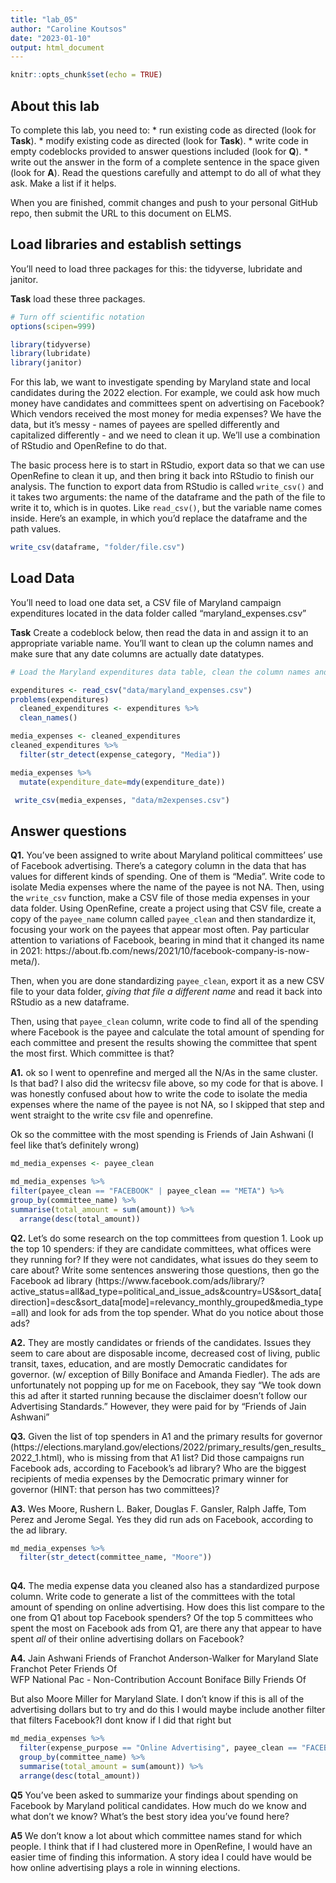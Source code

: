 ```yaml
---
title: "lab_05"
author: "Caroline Koutsos"
date: "2023-01-10"
output: html_document
---
```


```r
knitr::opts_chunk$set(echo = TRUE)
```

## About this lab

To complete this lab, you need to: \* run existing code as directed (look for **Task**). \* modify existing code as directed (look for **Task**). \* write code in empty codeblocks provided to answer questions included (look for **Q**). \* write out the answer in the form of a complete sentence in the space given (look for **A**). Read the questions carefully and attempt to do all of what they ask. Make a list if it helps.

When you are finished, commit changes and push to your personal GitHub repo, then submit the URL to this document on ELMS.

## Load libraries and establish settings

You'll need to load three packages for this: the tidyverse, lubridate and janitor.

**Task** load these three packages.

```r
# Turn off scientific notation
options(scipen=999)

library(tidyverse)
library(lubridate)
library(janitor)

```

For this lab, we want to investigate spending by Maryland state and local candidates during the 2022 election. For example, we could ask how much money have candidates and committees spent on advertising on Facebook? Which vendors received the most money for media expenses? We have the data, but it's messy - names of payees are spelled differently and capitalized differently - and we need to clean it up. We'll use a combination of RStudio and OpenRefine to do that.

The basic process here is to start in RStudio, export data so that we can use OpenRefine to clean it up, and then bring it back into RStudio to finish our analysis. The function to export data from RStudio is called `write_csv()` and it takes two arguments: the name of the dataframe and the path of the file to write it to, which is in quotes. Like `read_csv()`, but the variable name comes inside. Here's an example, in which you'd replace the dataframe and the path values.

```r
write_csv(dataframe, "folder/file.csv")
```


## Load Data

You'll need to load one data set, a CSV file of Maryland campaign expenditures located in the data folder called "maryland_expenses.csv"

**Task** Create a codeblock below, then read the data in and assign it to an appropriate variable name. You'll want to clean up the column names and make sure that any date columns are actually date datatypes.

```r
# Load the Maryland expenditures data table, clean the column names and convert columns with dates into actual dates.

expenditures <- read_csv("data/maryland_expenses.csv")
problems(expenditures)
  cleaned_expenditures <- expenditures %>%
  clean_names()

```
```r
media_expenses <- cleaned_expenditures
cleaned_expenditures %>%
  filter(str_detect(expense_category, "Media"))
```
```r
media_expenses %>%
  mutate(expenditure_date=mdy(expenditure_date))

```



```r
 write_csv(media_expenses, "data/m2expenses.csv")
```



## Answer questions

**Q1.** You've been assigned to write about Maryland political committees' use of Facebook advertising. There's a category column in the data that has values for different kinds of spending. One of them is "Media". Write code to isolate Media expenses where the name of the payee is not NA. Then, using the `write_csv` function, make a CSV file of those media expenses in your data folder. Using OpenRefine, create a project using that CSV file, create a copy of the `payee_name` column called `payee_clean` and then standardize it, focusing your work on the payees that appear most often. Pay particular attention to variations of Facebook, bearing in mind that it changed its name in 2021: https://about.fb.com/news/2021/10/facebook-company-is-now-meta/).

Then, when you are done standardizing `payee_clean`, export it as a new CSV file to your data folder, *giving that file a different name* and read it back into RStudio as a new dataframe.

Then, using that `payee_clean` column, write code to find all of the spending where Facebook is the payee and calculate the total amount of spending for each committee and present the results showing the committee that spent the most first. Which committee is that?


**A1.** ok so I went to openrefine and merged all the N/As in the same cluster. Is that bad? I also did the writecsv file above, so my code for that is above. I was honestly confused about how to write the code to isolate the media expenses where the name of the payee is not NA, so I skipped that step and went straight to the write csv file and openrefine.

Ok so the committee with the most spending is Friends of Jain Ashwani (I feel like that's definitely wrong)

```r
md_media_expenses <- payee_clean

md_media_expenses %>%
filter(payee_clean == "FACEBOOK" | payee_clean == "META") %>%
group_by(committee_name) %>%
summarise(total_amount = sum(amount)) %>%
  arrange(desc(total_amount))
```

**Q2.** Let's do some research on the top committees from question 1. Look up the top 10 spenders: if they are candidate committees, what offices were they running for? If they were not candidates, what issues do they seem to care about? Write some sentences answering those questions, then go the Facebook ad library (https://www.facebook.com/ads/library/?active_status=all&ad_type=political_and_issue_ads&country=US&sort_data\[direction\]=desc&sort_data\[mode\]=relevancy_monthly_grouped&media_type=all) and look for ads from the top spender. What do you notice about those ads?

**A2.** They are mostly candidates or friends of the candidates. Issues they seem to care about are disposable income, decreased cost of living, public transit, taxes, education, and are mostly Democratic candidates for governor. (w/ exception of Billy Boniface and Amanda Fiedler). The ads are unfortunately not popping up for me on Facebook, they say "We took down this ad after it started running because the disclaimer doesn't follow our Advertising Standards." However, they were paid for by "Friends of Jain Ashwani"

**Q3.** Given the list of top spenders in A1 and the primary results for governor (https://elections.maryland.gov/elections/2022/primary_results/gen_results_2022_1.html), who is missing from that A1 list? Did those campaigns run Facebook ads, according to Facebook's ad library? Who are the biggest recipients of media expenses by the Democratic primary winner for governor (HINT: that person has two committees)?


**A3.** Wes Moore, Rushern L. Baker, Douglas F. Gansler, Ralph Jaffe, Tom Perez and Jerome Segal. Yes they did run ads on Facebook, according to the ad library. 

```r
md_media_expenses %>%
  filter(str_detect(committee_name, "Moore"))
  
```

**Q4.** The media expense data you cleaned also has a standardized purpose column. Write code to generate a list of the committees with the total amount of spending on online advertising. How does this list compare to the one from Q1 about top Facebook spenders? Of the top 5 committees who spent the most on Facebook ads from Q1, are there any that appear to have spent *all* of their online advertising dollars on Facebook?

**A4.** Jain Ashwani Friends of	
Franchot Anderson-Walker for Maryland Slate	
Franchot Peter Friends Of	
WFP National Pac - Non-Contribution Account	
Boniface Billy Friends Of

But also Moore Miller for Maryland Slate. I don't know if this is all of the advertising dollars but to try and do this I would maybe include another filter that filters Facebook?I dont know if I did that right but 

```r

md_media_expenses %>%
  filter(expense_purpose == "Online Advertising", payee_clean == "FACEBOOK"| payee_clean == "META") %>%
  group_by(committee_name) %>%
  summarise(total_amount = sum(amount)) %>%
  arrange(desc(total_amount))

```

**Q5** You've been asked to summarize your findings about spending on Facebook by Maryland political candidates. How much do we know and what don't we know? What's the best story idea you've found here?

**A5** We don't know a lot about which committee names stand for which people. I think that if I had clustered more in OpenRefine, I would have an easier time of finding this information. A story idea I could have would be how online advertising plays a role in winning elections. 
